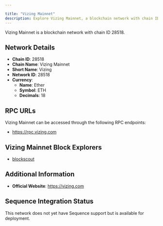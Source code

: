 ```yaml
---

title: "Vizing Mainnet"
description: Explore Vizing Mainnet, a blockchain network with chain ID 28518. Learn about its native currency, Ether, and how to interact with the network.
---
```




Vizing Mainnet is a blockchain network with chain ID 28518.

## Network Details

- **Chain ID**: 28518
- **Chain Name**: Vizing Mainnet
- **Short Name**: Vizing
- **Network ID**: 28518
- **Currency**: 
  - **Name**: Ether
  - **Symbol**: ETH
  - **Decimals**: 18

## RPC URLs

Vizing Mainnet can be accessed through the following RPC endpoints:

- https://rpc.vizing.com

## Vizing Mainnet Block Explorers

- [blockscout](https://explorer.vizing.com)

## Additional Information

- **Official Website**: https://vizing.com

## Sequence Integration Status

This network does not yet have Sequence support but is available for deployment.
